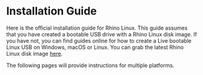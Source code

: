 # Installation Guide

Here is the official installation guide for Rhino Linux. This guide assumes that you have created a bootable USB drive with a Rhino Linux disk image. If you have not, you can find guides online for how to create a Live bootable Linux USB on Windows, macOS or Linux. You can grab the latest Rhino Linux disk image [here](https://rhinolinux.org/download).

The following pages will provide instructions for multiple platforms.
